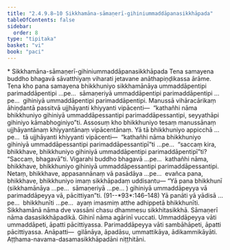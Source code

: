 ```yaml
---
title: "2.4.9.8–10 Sikkhamāna-sāmaṇerī-gihiniummaddāpanasikkhāpada"
tableOfContents: false
sidebar:
  order: 8
type: "tipitaka"
basket: "vi"
book: "paci"
---
```



<DynamicBreadcrumb />

<Paragraph type="center" book="paci">
* Sikkhamāna-sāmaṇerī-gihiniummaddāpanasikkhāpada
</Paragraph>

<Division number="1210" book="paci" e="ch" v="2" p="458">

<Paragraph number="3490" book="paci">
Tena samayena buddho bhagavā sāvatthiyaṃ viharati jetavane anāthapiṇḍikassa ārāme. Tena kho pana samayena bhikkhuniyo sikkhamānāya ummaddāpentipi parimaddāpentipi …pe…  sāmaṇeriyā ummaddāpentipi parimaddāpentipi …pe…  gihiniyā ummaddāpentipi parimaddāpentipi. Manussā vihāracārikaṃ āhiṇḍantā passitvā ujjhāyanti khiyyanti vipācenti—  “kathañhi nāma bhikkhuniyo gihiniyā ummaddāpessantipi parimaddāpessantipi, seyyathāpi gihiniyo kāmabhoginiyo”ti.
</Paragraph>

<Paragraph number="3491" book="paci">
Assosuṃ kho bhikkhuniyo tesaṃ manussānaṃ ujjhāyantānaṃ khiyyantānaṃ vipācentānaṃ. Yā tā bhikkhuniyo appicchā …pe…  tā ujjhāyanti khiyyanti vipācenti—  “kathañhi nāma bhikkhuniyo gihiniyā ummaddāpessantipi parimaddāpessantipī”ti …pe…  “saccaṃ kira, bhikkhave, bhikkhuniyo gihiniyā ummaddāpentipi parimaddāpentipī”ti? “Saccaṃ, bhagavā”ti. Vigarahi buddho bhagavā …pe…  kathañhi nāma, bhikkhave, bhikkhuniyo gihiniyā ummaddāpessantipi parimaddāpessantipi. Netaṃ, bhikkhave, appasannānaṃ vā pasādāya …pe…  evañca pana, bhikkhave, bhikkhuniyo imaṃ sikkhāpadaṃ uddisantu—
</Paragraph>

</Division>
<Division number="1211" book="paci" e="ch" v="2" p="458">

<Paragraph number="3492" book="paci">
<Emphasis>“Yā pana bhikkhunī (sikkhamānāya …pe…  sāmaṇeriyā …pe… ) gihiniyā ummaddāpeyya vā parimaddāpeyya vā, pācittiyan”</Emphasis>ti. (91--*93*:<Emphasis>146–148</Emphasis>)
</Paragraph>

</Division>
<Division number="1212" book="paci" e="ch" v="2" p="458">

<Paragraph number="3493" book="paci">
<Emphasis>Yā panā</Emphasis>ti yā yādisā …pe…  <Emphasis>bhikkhunī</Emphasis>ti …pe…  ayaṃ imasmiṃ atthe adhippetā bhikkhunīti.
</Paragraph>

<Paragraph number="3494" book="paci">
<Emphasis>Sikkhamānā</Emphasis> nāma dve vassāni chasu dhammesu sikkhitasikkhā.
</Paragraph>

<Paragraph number="3495" book="paci">
<Emphasis>Sāmaṇerī</Emphasis> nāma dasasikkhāpadikā.
</Paragraph>

<Paragraph number="3496" book="paci">
<Emphasis>Gihinī</Emphasis> nāma agārinī vuccati.
</Paragraph>

<Paragraph number="3497" book="paci">
<Emphasis>Ummaddāpeyya vā</Emphasis>ti ummaddāpeti, āpatti pācittiyassa.
</Paragraph>

<Paragraph number="3498" book="paci">
<Emphasis>Parimaddāpeyya vā</Emphasis>ti sambāhāpeti, āpatti pācittiyassa.
</Paragraph>

</Division>
<Division number="1213" book="paci" e="ch" v="2" p="459">

<Paragraph number="3499" book="paci">
Anāpatti—  gilānāya, āpadāsu, ummattikāya, ādikammikāyāti.

</Paragraph>
</Division>

<Paragraph number="3500" type="center" book="paci">
Aṭṭhama-navama-dasamasikkhāpadāni niṭṭhitāni.
</Paragraph>